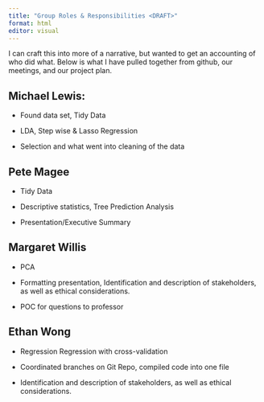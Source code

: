 ```yaml
---
title: "Group Roles & Responsibilities <DRAFT>"
format: html
editor: visual
---
```


I can craft this into more of a narrative, but wanted to get an accounting of who did what. Below is what I have pulled together from github, our meetings, and our project plan.

## Michael Lewis:

-   Found data set, Tidy Data

-   LDA, Step wise & Lasso Regression

-   Selection and what went into cleaning of the data

## Pete Magee 

-   Tidy Data

-   Descriptive statistics, Tree Prediction Analysis

-   Presentation/Executive Summary

## Margaret Willis

-   PCA

-   Formatting presentation, Identification and description of stakeholders, as well as ethical considerations.

-   POC for questions to professor

## Ethan Wong

-   Regression Regression with cross-validation

-   Coordinated branches on Git Repo, compiled code into one file

-   Identification and description of stakeholders, as well as ethical considerations.
